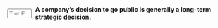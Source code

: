::: {.question-block}

<form onsubmit="event.preventDefault(); checkAnswerBox('q50','T')" style="display: flex; align-items: center; gap: 8px;">
<input type="text" id="q50" name="q50" maxlength="1" placeholder="T or F"
         style="width: 55px;" data-correct-answer="T" /> <label for="q50"><strong>A company's decision to go public is generally a long-term strategic decision.</strong></label>
</form>

<div id="feedback-q50" class="feedback" data-status="" style="display:none;">
The sentence is TRUE.
</div>
:::
